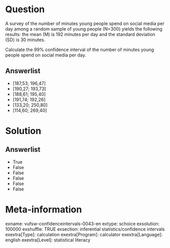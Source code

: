 Question
========
A survey of the number of minutes young people spend on social media per
day among a random sample of young people (N=300) yields the following
results: the mean (M) is 192 minutes per day and the standard deviation
(SD) is 30 minutes.  
  
Calculate the 99% confidence interval of the number of minutes young
people spend on social media per day.

Answerlist
----------
* \[187,53; 196,47\]
* \[190,27; 193,73\]
* \[188,61; 195,40\]
* \[191,74; 192,26\]
* \[133,20; 250,80\]
* \[114,60; 269,40\]

Solution
========










Answerlist
----------
* True
* False
* False
* False
* False
* False

Meta-information
================
exname: vufsw-confidenceintervals-0043-en
extype: schoice
exsolution: 100000
exshuffle: TRUE
exsection: inferential statistics/confidence intervals
exextra[Type]: calculation
exextra[Program]: calculator
exextra[Language]: english
exextra[Level]: statistical literacy

